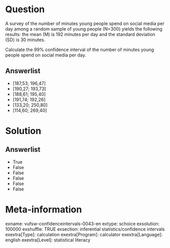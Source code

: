 Question
========
A survey of the number of minutes young people spend on social media per
day among a random sample of young people (N=300) yields the following
results: the mean (M) is 192 minutes per day and the standard deviation
(SD) is 30 minutes.  
  
Calculate the 99% confidence interval of the number of minutes young
people spend on social media per day.

Answerlist
----------
* \[187,53; 196,47\]
* \[190,27; 193,73\]
* \[188,61; 195,40\]
* \[191,74; 192,26\]
* \[133,20; 250,80\]
* \[114,60; 269,40\]

Solution
========










Answerlist
----------
* True
* False
* False
* False
* False
* False

Meta-information
================
exname: vufsw-confidenceintervals-0043-en
extype: schoice
exsolution: 100000
exshuffle: TRUE
exsection: inferential statistics/confidence intervals
exextra[Type]: calculation
exextra[Program]: calculator
exextra[Language]: english
exextra[Level]: statistical literacy

